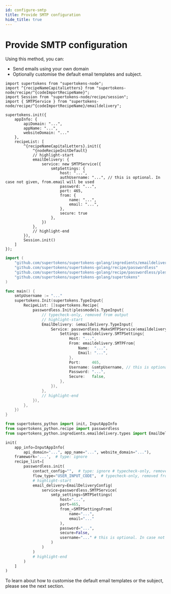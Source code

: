 ```yaml
---
id: configure-smtp
title: Provide SMTP configuration
hide_title: true
---
```



# Provide SMTP configuration

Using this method, you can:
- Send emails using your own domain
- Optionally customise the default email templates and subject.

<BackendSDKTabs>
<TabItem value="nodejs">

```tsx
import supertokens from "supertokens-node";
import ^{recipeNameCapitalLetters} from "supertokens-node/recipe/^{codeImportRecipeName}";
import Session from "supertokens-node/recipe/session";
import { SMTPService } from "supertokens-node/recipe/^{codeImportRecipeName}/emaildelivery";

supertokens.init({
    appInfo: {
        apiDomain: "...",
        appName: "...",
        websiteDomain: "..."
    },
    recipeList: [
        ^{recipeNameCapitalLetters}.init({
            ^{nodeRecipeInitDefault}
            // highlight-start
            emailDelivery: {
                service: new SMTPService({
                    smtpSettings: {
                        host: "...",
                        authUsername: "...", // this is optional. In case not given, from.email will be used
                        password: "...",
                        port: 465,
                        from: {
                            name: "...",
                            email: "...",
                        },
                        secure: true
                    },
                })
            },
            // highlight-end
        }),
        Session.init()
    ]
});
```
</TabItem>
<TabItem value="go">

```go
import (
	"github.com/supertokens/supertokens-golang/ingredients/emaildelivery"
	"github.com/supertokens/supertokens-golang/recipe/passwordless"
	"github.com/supertokens/supertokens-golang/recipe/passwordless/plessmodels"
	"github.com/supertokens/supertokens-golang/supertokens"
)

func main() {
	smtpUsername := "..."
	supertokens.Init(supertokens.TypeInput{
		RecipeList: []supertokens.Recipe{
			passwordless.Init(plessmodels.TypeInput{
				// typecheck-only, removed from output
				// highlight-start
				EmailDelivery: &emaildelivery.TypeInput{
					Service: passwordless.MakeSMTPService(emaildelivery.SMTPServiceConfig{
						Settings: emaildelivery.SMTPSettings{
							Host: "...",
							From: emaildelivery.SMTPFrom{
								Name:  "...",
								Email: "...",
							},
							Port:     465,
							Username: &smtpUsername, // this is optional. In case not given, from.email will be used
							Password: "...",
							Secure:   false,
						},
					}),
				},
				// highlight-end
			}),
		},
	})
}
```
</TabItem>
<TabItem value="python">

```python
from supertokens_python import init, InputAppInfo
from supertokens_python.recipe import passwordless
from supertokens_python.ingredients.emaildelivery.types import EmailDeliveryConfig, SMTPSettings, SMTPSettingsFrom

init(
    app_info=InputAppInfo(
        api_domain="...", app_name="...", website_domain="..."),
    framework='...',  # type: ignore
    recipe_list=[
        passwordless.init(
            contact_config="",  # type: ignore # typecheck-only, removed from output
            flow_type="USER_INPUT_CODE",  # typecheck-only, removed from output
            # highlight-start
            email_delivery=EmailDeliveryConfig(
                service=passwordless.SMTPService(
                    smtp_settings=SMTPSettings(
                        host="...",
                        port=465,
                        from_=SMTPSettingsFrom(
                            name="...",
                            email="..."
                        ),
                        password="...",
                        secure=False,
                        username="..." # this is optional. In case not given, from_.email will be used
                    )
                )
            )
            # highlight-end
        )
    ]
)
```

</TabItem>
</BackendSDKTabs>

To learn about how to customise the default email templates or the subject, please see the next section.